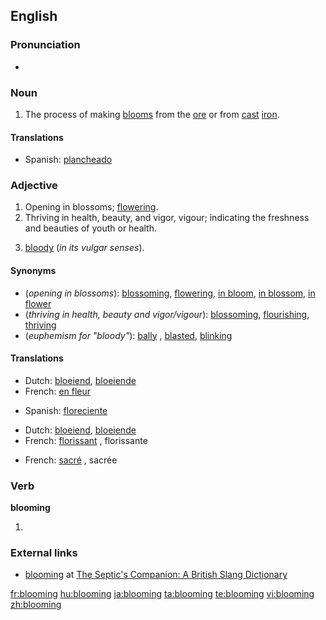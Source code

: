 ==English==

===Pronunciation===
*{{audio|en-us-blooming.ogg|Audio (US)}}

===Noun===
{{en-noun|-}}

# {{context|metallurgy}} The process of making [[bloom]]s from the [[ore]] or from [[cast]] [[iron]].

====Translations====
{{top}}
*Spanish: [[plancheado]]
{{mid}}
{{bottom}}

===Adjective===
{{en-adj}}

# Opening in blossoms; [[flower]]ing.
# Thriving in health, beauty, and vigor, vigour; indicating the freshness and beauties of youth or health.
# {{context|British|euphemistic}} [[bloody]] (''in its vulgar senses'').

====Synonyms====
*(''opening in blossoms''): [[blossoming]], [[flowering]], [[in bloom]], [[in blossom]], [[in flower]]
*(''thriving in health, beauty and vigor/vigour''): [[blossom]]ing, [[flourish]]ing, [[thrive|thriving]]
*(''euphemism for "bloody"''): [[bally]] {{british}}, [[blasted]], [[blinking]]

====Translations====
{{trans-top|opening in blossoms}}
*Dutch: [[bloeiend]], [[bloeiende]]
*French: [[en fleur]]
{{trans-mid}}
*Spanish: [[floreciente]]
{{trans-bottom}}

{{trans-top|thriving in health, beauty and vigor/vigour}}
*Dutch: [[bloeiend]], [[bloeiende]]
*French: [[florissant]] {{m}}, florissante {{f}}
{{trans-mid}}
{{trans-bottom}}

{{trans-top|euphemism for "bloody"}}
*French: [[sacré]] {{m}}, sacrée {{f}}
{{trans-mid}}
{{trans-bottom}}

===Verb===
'''blooming'''

# {{present participle of|bloom}}

===External links===
* [http://septicscompanion.com/dictionary/b.html#blooming blooming] at [http://septicscompanion.com The Septic's Companion: A British Slang Dictionary]

[[fr:blooming]]
[[hu:blooming]]
[[ja:blooming]]
[[ta:blooming]]
[[te:blooming]]
[[vi:blooming]]
[[zh:blooming]]